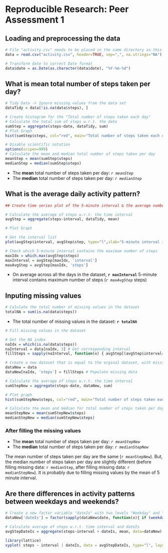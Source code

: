 # Reproducible Research: Peer Assessment 1

## Loading and preprocessing the data

```r

# File "activity.csv" needs to be placed in the same directory as this Rmarkdown file  
data = read.csv("activity.csv", header=TRUE, sep=",", na.strings="NA")

# Transform date to correct Date format
data$date = as.Date(as.character(data$date), "%Y-%m-%d")

```
## What is mean total number of steps taken per day?

```r
# Tidy Data -> Ignore missing values from the data set
dataTidy = data[!is.na(data$steps), ]

# Create histogram for the "Total number of steps taken each day"
# Calculate the total sum of steps w.r.t. the date
sumStep = aggregate(steps~date, dataTidy, sum)
# Plot Graph
hist(sumStep$steps, col="red", main="Total number of steps taken each day", xlab="Steps Per Day")

# Disable scientific notation
options(scipen=999)
# Calculate the mean and median total number of steps taken per day
meanStep = mean(sumStep$steps)
medianStep = median(sumStep$steps)

```
* The __mean__ total number of steps taken per day: _`r meanStep`_
* The __median__ total number of steps taken per day: _`r medianStep`_

## What is the average daily activity pattern?

``` r
## Create time series plot of the 5-minute interval & the average number of steps taken

# Calculate the average of steps w.r.t. the time interval
avgStep = aggregate(steps~interval, dataTidy, mean)

# Plot Graph

# Get the interval list
plot(avgStep$interval, avgStep$step, type="l",xlab="5-minute interval identifiers", ylab="Steps", main="Average number of steps across all days")

# Check which 5-minute interval contains the maximum number of steps
maxIdx = which.max(avgStep$steps)
maxInterval = avgStep[maxIdx, 'interval']
maxAvgStep = avgStep[maxIdx, 'steps']

```
* On average across all the days in the dataset, __`r maxInterval`__ 5-minute interval contains maximum number of steps (_`r maxAvgStep`_ steps)

## Inputing missing values
``` r
# Calulate the total number of missing values in the dataset
totalNA = sum(is.na(data$steps))

```
* The total number of missing values in the dataset: __`r totalNA`__

 

``` r

# Fill missing values in the dataset  

# Get the NA index 
naIdx = which(is.na(data$steps))
naInterval = data[naIdx, 3] # Get corresponding interval
fillSteps = sapply(naInterval, function(x) { avgStep[(avgStep$interval==x), 2]})

# Create a new dataset that is equal to the orginal dataset, with missing data populated
dataNew = data
dataNew[naIdx, 'steps'] = fillSteps # Populate missing data

# Calculate the average of steps w.r.t. the time interval
sumStepNew = aggregate(steps~date, dataNew, sum)

# Plot graph
hist(sumStepNew$steps, col="red", main="Total number of steps taken each day \n (new dataset filled missing data)", xlab="Total Number of Steps")

# Calculate the mean and median for total number of steps taken per day
meanStepNew = mean(sumStepNew$steps)
medianStepNew = median(sumStepNew$steps)
```

### After filling the missing values
* The __mean__ total number of steps taken per day: _`r meanStepNew`_
* The __median__ total number of steps taken per day: _`r medianStepNew`_

The mean number of steps taken per day are the same (`r meanStepNew`). 
But, the median number of steps taken per day are slightly different (before filling missing data: `r medianStep`, after filling missing data: `r medianStepNew`). It is probably due to filling missing values by the mean of 5 minute interval.



## Are there differences in activity patterns between weekdays and weekends?

```r
# Create a new factor variable "dateIs" with two levels "Weekday" and "weekend"
dataNew['dateIs'] = factor(sapply(dataNew$date, function(x){ if (weekdays(x) == "Sunday" | weekdays(x) == "Saturday") { "weekend" } else { "weekday"} }))

# Calculate average of steps w.r.t. time interval and dateIs
avgStepDateIs = aggregate(steps~interval + dateIs, mean, data=dataNew)

library(lattice)
xyplot( steps ~ interval | dateIs, data = avgStepDateIs, type="l", layout=c(1,2), xlab="Interval", ylab="Number of steps")

```